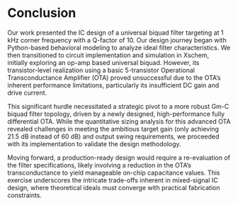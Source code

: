 # Conclusion

Our work presented the IC design of a universal biquad filter targeting at 1 kHz corner frequency with a Q-factor of 10. Our design journey began with Python-based behavioral modeling to analyze ideal filter characteristics. We then transitioned to circuit implementation and simulation in Xschem, initially exploring an op-amp based universal biquad. However, its transistor-level realization using a basic 5-transistor Operational Transconductance Amplifier (OTA) proved unsuccessful due to the OTA's inherent performance limitations, particularly its insufficient DC gain and drive current.

This significant hurdle necessitated a strategic pivot to a more robust Gm-C biquad filter topology, driven by a newly designed, high-performance fully differential OTA. While the quantitative sizing analysis for this advanced OTA revealed challenges in meeting the ambitious target gain (only achieving 21.5 dB instead of 60 dB) and output swing requirements, we proceeded with its implementation to validate the design methodology.

Moving forward, a production-ready design would require a re-evaluation of the filter specifications, likely involving a reduction in the OTA's transconductance to yield manageable on-chip capacitance values. This exercise underscores the intricate trade-offs inherent in mixed-signal IC design, where theoretical ideals must converge with practical fabrication constraints.